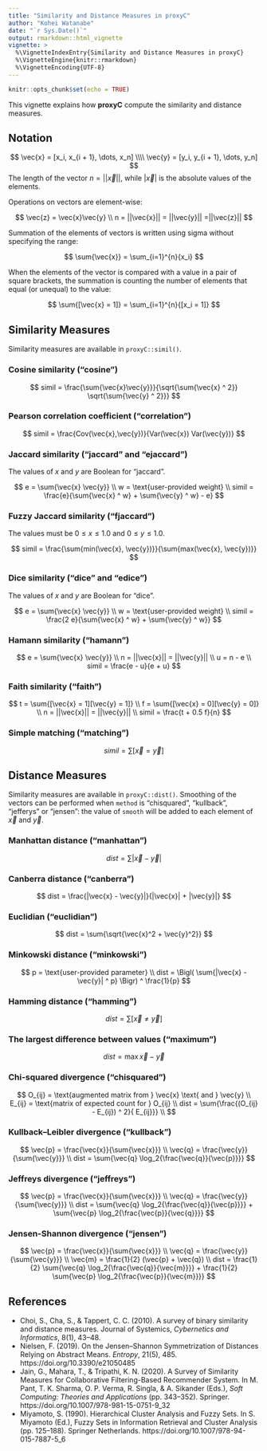 ```yaml
---
title: "Similarity and Distance Measures in proxyC"
author: "Kohei Watanabe"
date: "`r Sys.Date()`"
output: rmarkdown::html_vignette
vignette: >
  %\VignetteIndexEntry{Similarity and Distance Measures in proxyC}
  %\VignetteEngine{knitr::rmarkdown}
  %\VignetteEncoding{UTF-8}
---
```


```r
knitr::opts_chunk$set(echo = TRUE)
```

This vignette explains how **proxyC** compute the similarity and distance measures.

## Notation

$$
\vec{x} = [x_i, x_{i + 1}, \dots, x_n] \\\\
\vec{y} = [y_i, y_{i + 1}, \dots, y_n]
$$
The length of the vector $n = ||\vec{x}||$, while $|\vec{x}|$ is the absolute values of the elements.

Operations on vectors are element-wise:

$$
\vec{z} = \vec{x}\vec{y} \\
n = ||\vec{x}|| = ||\vec{y}|| =||\vec{z}||
$$

Summation of the elements of vectors is written using sigma without specifying the range:

$$
\sum{\vec{x}} = \sum_{i=1}^{n}{x_i}
$$

When the elements of the vector is compared with a value in a pair of square brackets, the summation is counting the number of elements that equal (or unequal) to the value:

$$
\sum{[\vec{x} = 1]} = \sum_{i=1}^{n}{[x_i = 1]}
$$

## Similarity Measures

Similarity measures are available in `proxyC::simil()`.

### Cosine similarity ("cosine")

$$
simil = \frac{\sum{\vec{x}\vec{y}}}{\sqrt{\sum{\vec{x} ^ 2}} \sqrt{\sum{\vec{y} ^ 2}}}
$$

### Pearson correlation coefficient ("correlation")

$$
simil = \frac{Cov(\vec{x},\vec{y})}{Var(\vec{x}) Var(\vec{y})}
$$

### Jaccard similarity ("jaccard" and "ejaccard")

The values of $x$ and $y$ are Boolean for "jaccard".

$$
e = \sum{\vec{x} \vec{y}} \\
w = \text{user-provided weight} \\
simil = \frac{e}{\sum{\vec{x} ^ w} + \sum{\vec{y} ^ w} - e}
$$

### Fuzzy Jaccard similarity ("fjaccard")

The values must be $0 \le x \le 1.0$ and $0 \le y \le 1.0$.

$$
simil = \frac{\sum{min(\vec{x}, \vec{y})}}{\sum{max(\vec{x}, \vec{y})}}
$$

### Dice similarity ("dice" and "edice")

The values of $x$ and $y$ are Boolean for "dice".

$$
e = \sum{\vec{x} \vec{y}} \\
w = \text{user-provided weight} \\
simil = \frac{2 e}{\sum{\vec{x} ^ w} + \sum{\vec{y} ^ w}}
$$

### Hamann similarity ("hamann")

$$
e = \sum{\vec{x} \vec{y}} \\
n = ||\vec{x}|| = ||\vec{y}|| \\
u = n - e \\
simil = \frac{e - u}{e + u}
$$

### Faith similarity ("faith")

$$
t = \sum{[\vec{x} = 1][\vec{y} = 1]} \\
f = \sum{[\vec{x} = 0][\vec{y} = 0]} \\
n = ||\vec{x}|| = ||\vec{y}|| \\
simil = \frac{t + 0.5 f}{n}
$$

### Simple matching ("matching")

$$
simil = \sum{[\vec{x} = \vec{y}]}
$$

## Distance Measures

Similarity measures are available in `proxyC::dist()`. Smoothing of the vectors can be performed when `method` is "chisquared", "kullback", "jefferys" or "jensen": the value of `smooth` will be added to each element of $\vec{x}$ and $\vec{y}$.

### Manhattan distance ("manhattan")

$$
dist = \sum{|\vec{x} - \vec{y}|}
$$

### Canberra distance ("canberra")

$$
dist = \frac{|\vec{x} - \vec{y}|}{|\vec{x}| + |\vec{y}|}
$$

### Euclidian ("euclidian")

$$
dist = \sum{\sqrt{\vec{x}^2 + \vec{y}^2}}
$$

### Minkowski distance ("minkowski")

$$
p = \text{user-provided parameter} \\
dist = \Bigl( \sum{|\vec{x} - \vec{y}| ^ p} \Bigr) ^ \frac{1}{p}
$$

### Hamming distance ("hamming")

$$
dist = \sum{[\vec{x} \ne \vec{y}]}
$$ 

### The largest difference between values ("maximum")

$$
dist = \max{\vec{x} - \vec{y}}
$$

### Chi-squared divergence ("chisquared")

$$
O_{ij} = \text{augmented matrix from } \vec{x} \text{ and } \vec{y} \\
E_{ij} = \text{matrix of expected count for } O_{ij} \\
dist = \sum{\frac{(O_{ij} - E_{ij}) ^ 2}{ E_{ij}}} \\
$$

### Kullback--Leibler divergence ("kullback")

$$
\vec{p} = \frac{\vec{x}}{\sum{\vec{x}}} \\
\vec{q} = \frac{\vec{y}}{\sum{\vec{y}}} \\
dist = \sum{\vec{q} \log_2{\frac{\vec{q}}{\vec{p}}}}
$$

### Jeffreys divergence ("jeffreys")

$$
\vec{p} = \frac{\vec{x}}{\sum{\vec{x}}} \\
\vec{q} = \frac{\vec{y}}{\sum{\vec{y}}} \\
dist = \sum{\vec{q} \log_2{\frac{\vec{q}}{\vec{p}}}} + 
       \sum{\vec{p} \log_2{\frac{\vec{p}}{\vec{q}}}}
$$

### Jensen-Shannon divergence ("jensen")

$$
\vec{p} = \frac{\vec{x}}{\sum{\vec{x}}} \\
\vec{q} = \frac{\vec{y}}{\sum{\vec{y}}} \\
\vec{m} = \frac{1}{2} (\vec{p} + \vec{q}) \\
dist = \frac{1}{2} \sum{\vec{q} \log_2{\frac{\vec{q}}{\vec{m}}}} + 
       \frac{1}{2} \sum{\vec{p} \log_2{\frac{\vec{p}}{\vec{m}}}}
$$

## References

- Choi, S., Cha, S., & Tappert, C. C. (2010). A survey of binary similarity and distance measures. Journal of Systemics, *Cybernetics and Informatics*, 8(1), 43–48.
- Nielsen, F. (2019). On the Jensen–Shannon Symmetrization of Distances Relying on Abstract Means. *Entropy*, 21(5), 485. https://doi.org/10.3390/e21050485
- Jain, G., Mahara, T., & Tripathi, K. N. (2020). A Survey of Similarity Measures for Collaborative Filtering-Based Recommender System. In M. Pant, T. K. Sharma, O. P. Verma, R. Singla, & A. Sikander (Eds.), *Soft Computing: Theories and Applications* (pp. 343–352). Springer. https://doi.org/10.1007/978-981-15-0751-9_32
- Miyamoto, S. (1990). Hierarchical Cluster Analysis and Fuzzy Sets. In S. Miyamoto (Ed.), Fuzzy Sets in Information Retrieval and Cluster Analysis (pp. 125–188). Springer Netherlands. https://doi.org/10.1007/978-94-015-7887-5_6



